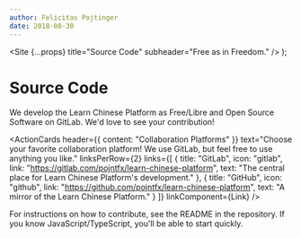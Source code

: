 ```yaml
---
author: Felicitas Pojtinger
date: 2018-08-30
---
```



  <Site {...props} title="Source Code" subheader="Free as in Freedom." />
);

# Source Code

We develop the Learn Chinese Platform as Free/Libre and Open Source Software on GitLab. We'd love to see your contribution!

<ActionCards
  header={{ content: "Collaboration Platforms" }}
  text="Choose your favorite collaboration platform! We use GitLab, but feel free to use anything you like."
  linksPerRow={2}
  links={[
    {
      title: "GitLab",
      icon: "gitlab",
      link: "https://gitlab.com/pojntfx/learn-chinese-platform",
      text: "The central place for Learn Chinese Platform's development."
    },
    {
      title: "GitHub",
      icon: "github",
      link: "https://github.com/pojntfx/learn-chinese-platform",
      text: "A mirror of the Learn Chinese Platform."
    }
  ]}
  linkComponent={Link}
/>

For instructions on how to contribute, see the README in the repository. If you know JavaScript/TypeScript, you'll be able to start quickly.
